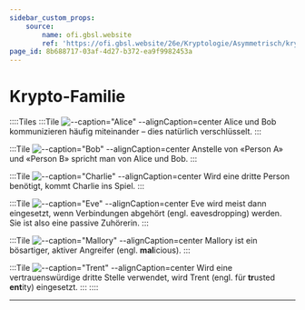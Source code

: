 ```yaml
---
sidebar_custom_props:
    source:
        name: ofi.gbsl.website
        ref: 'https://ofi.gbsl.website/26e/Kryptologie/Asymmetrisch/krypto-family'
page_id: 8b688717-03af-4d27-b372-ea9f9982453a
---
```


# Krypto-Familie

::::Tiles :::Tile ![--caption="Alice" --alignCaption=center](img/info-family/alice.svg) Alice und Bob kommunizieren häufig miteinander – dies natürlich verschlüsselt. :::

:::Tile ![--caption="Bob" --alignCaption=center](img/info-family/bob.svg) Anstelle von «Person A» und «Person B» spricht man von Alice und Bob. :::

:::Tile ![--caption="Charlie" --alignCaption=center](img/info-family/charlie.svg) Wird eine dritte Person benötigt, kommt Charlie ins Spiel. :::

:::Tile ![--caption="Eve" --alignCaption=center](img/info-family/eve.svg) Eve wird meist dann eingesetzt, wenn Verbindungen abgehört (engl. eavesdropping) werden. Sie ist also eine passive Zuhörerin. :::

:::Tile ![--caption="Mallory" --alignCaption=center](img/info-family/mallory.svg) Mallory ist ein bösartiger, aktiver Angreifer (engl. **mal**icious). :::

:::Tile ![--caption="Trent" --alignCaption=center](img/info-family/trent.svg) Wird eine vertrauenswürdige dritte Stelle verwendet, wird Trent (engl. für **tr**usted **ent**ity) eingesetzt. ::: ::::

---
